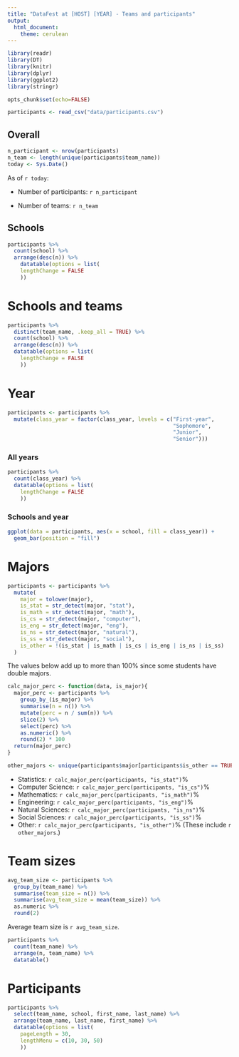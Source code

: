 ```yaml
---
title: "DataFest at [HOST] [YEAR] - Teams and participants"
output: 
  html_document: 
    theme: cerulean
---
```


```r
library(readr)
library(DT)
library(knitr)
library(dplyr)
library(ggplot2)
library(stringr)
```

```r
opts_chunk$set(echo=FALSE)
```

```r
participants <- read_csv("data/participants.csv")
```

## Overall

```r
n_participant <- nrow(participants)
n_team <- length(unique(participants$team_name))
today <- Sys.Date()
```

As of `r today`:

- Number of participants: `r n_participant`

- Number of teams: `r n_team`

## Schools

```r
participants %>%
  count(school) %>%
  arrange(desc(n)) %>%
    datatable(options = list(
    lengthChange = FALSE
    ))
```


# Schools and teams

```r
participants %>%
  distinct(team_name, .keep_all = TRUE) %>%
  count(school) %>%
  arrange(desc(n)) %>%
  datatable(options = list(
    lengthChange = FALSE
    ))
```

# Year

```r
participants <- participants %>%
  mutate(class_year = factor(class_year, levels = c("First-year",
                                                    "Sophomore",
                                                    "Junior",
                                                    "Senior")))
```


### All years

```r
participants %>%
  count(class_year) %>%
  datatable(options = list(
    lengthChange = FALSE
    ))
```

### Schools and year

```r
ggplot(data = participants, aes(x = school, fill = class_year)) +
  geom_bar(position = "fill")
```

# Majors

```r
participants <- participants %>%
  mutate(
    major = tolower(major), 
    is_stat = str_detect(major, "stat"), 
    is_math = str_detect(major, "math"), 
    is_cs = str_detect(major, "computer"), 
    is_eng = str_detect(major, "eng"), 
    is_ns = str_detect(major, "natural"), 
    is_ss = str_detect(major, "social"), 
    is_other = !(is_stat | is_math | is_cs | is_eng | is_ns | is_ss)
  )
```

The values below add up to more than 100% since some students have double majors.

```r
calc_major_perc <- function(data, is_major){
  major_perc <- participants %>%
    group_by_(is_major) %>%
    summarise(n = n()) %>%
    mutate(perc = n / sum(n)) %>%
    slice(2) %>%
    select(perc) %>%
    as.numeric() %>%
    round(2) * 100
  return(major_perc)
}
```

```r
other_majors <- unique(participants$major[participants$is_other == TRUE])
```

- Statistics: `r calc_major_perc(participants, "is_stat")`%
- Computer Science: `r calc_major_perc(participants, "is_cs")`%
- Mathematics: `r calc_major_perc(participants, "is_math")`%
- Engineering: `r calc_major_perc(participants, "is_eng")`%
- Natural Sciences: `r calc_major_perc(participants, "is_ns")`%
- Social Sciences: `r calc_major_perc(participants, "is_ss")`%
- Other: `r calc_major_perc(participants, "is_other")`% (These include `r other_majors`.)

# Team sizes

```r
avg_team_size <- participants %>%
  group_by(team_name) %>%
  summarise(team_size = n()) %>%
  summarise(avg_team_size = mean(team_size)) %>%
  as.numeric %>%
  round(2)
```

Average team size is `r avg_team_size`.

```r
participants %>%
  count(team_name) %>%
  arrange(n, team_name) %>%
  datatable()
```

# Participants

```r
participants %>%
  select(team_name, school, first_name, last_name) %>%
  arrange(team_name, last_name, first_name) %>%
  datatable(options = list(
    pageLength = 30,
    lengthMenu = c(10, 30, 50)
    ))
```



